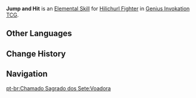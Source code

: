 {{Genius Invokation TCG Skill Infobox
|image      = Jump and Hit Character Card Skill.png
|type       = Elemental Skill
|character  = Hilichurl Fighter
|unaligned  = 3
|effect     = Deals 2 {{Color|Physical DMG}}.
|order      = 2
}}
'''Jump and Hit''' is an [[Character Card Elemental Skill|Elemental Skill]] for [[Hilichurl Fighter (Character Card)|Hilichurl Fighter]] in [[Genius Invokation TCG]].

==Other Languages==
{{Other Languages
|en      = Jump and Hit
|zhs     = 跳起打
|zhs_rm  = Tiàoqǐ Dǎ
|zht     = 跳起打
|zht_rm  = Tiàoqǐ Dǎ
|zh_tl   = Jump and Hit
|ja      = ジャンプ攻撃
|ja_rm   = Janpu Kougeki
|ja_tl   = Jump and Hit
|ko      = 점프 공격
|ko_tl   = Jump Attack
|es      = Salto y golpe
|es_tl   = Jump and Hit
|fr      = Frappe bondissante
|fr_tl   = Jumping Hit
|ru      = Удар в прыжке
|ru_tl   = Hit While Jumping
|th      = Jump and Hit
|vi      = Nhảy Đánh
|vi_tl   = 
|de      = Schlagsprung
|de_tl   = Punch Jump
|id      = Jump and Hit
|pt      = Voadora
|pt_tl   = 
|tr      = Sıçrama Vuruşu
|tr_tl   = 
|it      = Attacco balzante
|it_tl   = Leap Attack
}}

==Change History==
{{Change History|3.3}}

==Navigation==
{{Genius Invokation TCG Skill Navbox|Hilichurl Fighter}}
[[pt-br:Chamado Sagrado dos Sete:Voadora]]